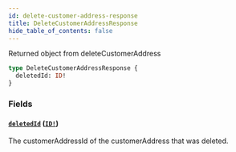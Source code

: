 ```yaml
---
id: delete-customer-address-response
title: DeleteCustomerAddressResponse
hide_table_of_contents: false
---
```



Returned object from deleteCustomerAddress

```graphql
type DeleteCustomerAddressResponse {
  deletedId: ID!
}
```


### Fields

#### [`deletedId`](#) ([`ID!`](/developers/demandhq-apis/demand-api/graphql/reference/scalars/id))

The customerAddressId of the customerAddress that was deleted.




